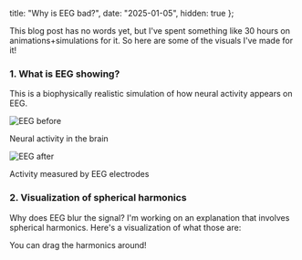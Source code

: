   title: "Why is EEG bad?",
  date: "2025-01-05",
  hidden: true
};


<PostHeader title={metadata.title} date={metadata.date} draft />


This blog post has no words yet, but I've spent something like 30 hours on animations+simulations for it. So here are some of the visuals I've made for it!

### 1. What is EEG showing?

This is a biophysically realistic simulation of how neural activity appears on EEG.
<div className="flex flex-col md:flex-row gap-4 w-3/4 mx-auto items-start">
  <div className="flex-1 flex flex-col">
    <div className="flex-grow">
      <Image src={eegBefore} alt="EEG before" className="w-full" />
    </div>
    <p className="text-center text-sm mt-2">Neural activity in the brain</p>
  </div>
  <div className="flex-1 flex flex-col">
    <div className="flex-grow">
      <Image src={eegAfter} alt="EEG after" className="w-full" />
    </div>
    <p className="text-center text-sm mt-2">Activity measured by EEG electrodes</p>
  </div>
</div>

### 2. Visualization of spherical harmonics
Why does EEG blur the signal? I'm working on an explanation that involves spherical harmonics. Here's a visualization of what those are:
<div className="h-10" />

<SphericalHarmonicsVisualization />
You can drag the harmonics around!